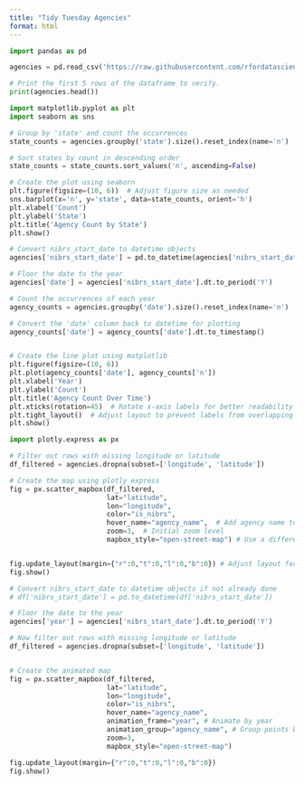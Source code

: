 ```yaml
---
title: "Tidy Tuesday Agencies"
format: html
---
```


```python
import pandas as pd

agencies = pd.read_csv('https://raw.githubusercontent.com/rfordatascience/tidytuesday/main/data/2025/2025-02-18/agencies.csv')

# Print the first 5 rows of the dataframe to verify.
print(agencies.head())

```

```python

import matplotlib.pyplot as plt
import seaborn as sns

# Group by 'state' and count the occurrences
state_counts = agencies.groupby('state').size().reset_index(name='n')

# Sort states by count in descending order
state_counts = state_counts.sort_values('n', ascending=False)

# Create the plot using seaborn
plt.figure(figsize=(10, 6))  # Adjust figure size as needed
sns.barplot(x='n', y='state', data=state_counts, orient='h')
plt.xlabel('Count')
plt.ylabel('State')
plt.title('Agency Count by State')
plt.show()

```


```python

# Convert nibrs_start_date to datetime objects
agencies['nibrs_start_date'] = pd.to_datetime(agencies['nibrs_start_date'])

# Floor the date to the year
agencies['date'] = agencies['nibrs_start_date'].dt.to_period('Y')

# Count the occurrences of each year
agency_counts = agencies.groupby('date').size().reset_index(name='n')

# Convert the 'date' column back to datetime for plotting
agency_counts['date'] = agency_counts['date'].dt.to_timestamp()


# Create the line plot using matplotlib
plt.figure(figsize=(10, 6))
plt.plot(agency_counts['date'], agency_counts['n'])
plt.xlabel('Year')
plt.ylabel('Count')
plt.title('Agency Count Over Time')
plt.xticks(rotation=45)  # Rotate x-axis labels for better readability
plt.tight_layout()  # Adjust layout to prevent labels from overlapping
plt.show()

```


```python

import plotly.express as px

# Filter out rows with missing longitude or latitude
df_filtered = agencies.dropna(subset=['longitude', 'latitude'])

# Create the map using plotly express
fig = px.scatter_mapbox(df_filtered, 
                        lat="latitude", 
                        lon="longitude", 
                        color="is_nibrs",
                        hover_name="agency_name",  # Add agency name to hover info
                        zoom=3,  # Initial zoom level
                        mapbox_style="open-street-map") # Use a different map style


fig.update_layout(margin={"r":0,"t":0,"l":0,"b":0}) # Adjust layout for better display
fig.show()

```


```python

# Convert nibrs_start_date to datetime objects if not already done
# df['nibrs_start_date'] = pd.to_datetime(df['nibrs_start_date'])

# Floor the date to the year
agencies['year'] = agencies['nibrs_start_date'].dt.to_period('Y')

# Now filter out rows with missing longitude or latitude
df_filtered = agencies.dropna(subset=['longitude', 'latitude'])


# Create the animated map
fig = px.scatter_mapbox(df_filtered, 
                        lat="latitude", 
                        lon="longitude", 
                        color="is_nibrs",
                        hover_name="agency_name",
                        animation_frame="year", # Animate by year
                        animation_group="agency_name", # Group points by agency
                        zoom=3,
                        mapbox_style="open-street-map")

fig.update_layout(margin={"r":0,"t":0,"l":0,"b":0})
fig.show()

```